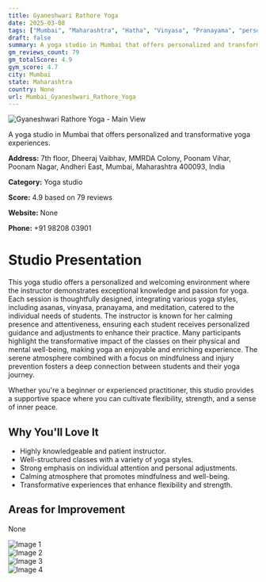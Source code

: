 ```yaml
---
title: Gyaneshwari Rathore Yoga
date: 2025-03-08
tags: ["Mumbai", "Maharashtra", "Hatha", "Vinyasa", "Pranayama", "personalized instruction", "serene atmosphere", "Mumbai"]  
draft: false
summary: A yoga studio in Mumbai that offers personalized and transformative yoga experiences.
gm_reviews_count: 79
gm_totalScore: 4.9
gym_score: 4.7
city: Mumbai
state: Maharashtra
country: None
url: Mumbai_Gyaneshwari_Rathore_Yoga
---
```


<div className="aspect-[16/9] relative my-8">
  <img 
    src="https://lh5.googleusercontent.com/p/AF1QipPI1c-Qt__sYfk7S_B0_jC7uLCQ6bWNGXnma0By=w1920-h1080-k-no"
    alt="Gyaneshwari Rathore Yoga - Main View"
    className="object-cover absolute inset-0 w-full h-full rounded-lg"
  />
</div>

A yoga studio in Mumbai that offers personalized and transformative yoga experiences.

**Address:** 7th floor, Dheeraj Vaibhav, MMRDA Colony, Poonam Vihar, Poonam Nagar, Andheri East, Mumbai, Maharashtra 400093, India

**Category:** Yoga studio

**Score:** 4.9 based on 79 reviews

**Website:** None

**Phone:** +91 98208 03901

# Studio Presentation

This yoga studio offers a personalized and welcoming environment where the instructor demonstrates exceptional knowledge and passion for yoga. Each session is thoughtfully designed, integrating various yoga styles, including asanas, vinyasa, pranayama, and meditation, catered to the individual needs of students. The instructor is known for her calming presence and attentiveness, ensuring each student receives personalized guidance and adjustments to enhance their practice. Many participants highlight the transformative impact of the classes on their physical and mental well-being, making yoga an enjoyable and enriching experience. The serene atmosphere combined with a focus on mindfulness and injury prevention fosters a deep connection between students and their yoga journey.

Whether you're a beginner or experienced practitioner, this studio provides a supportive space where you can cultivate flexibility, strength, and a sense of inner peace.

## Why You'll Love It

- Highly knowledgeable and patient instructor.
- Well-structured classes with a variety of yoga styles.
- Strong emphasis on individual attention and personal adjustments.
- Calming atmosphere that promotes mindfulness and well-being.
- Transformative experiences that enhance flexibility and strength.

## Areas for Improvement

None

<div className="grid grid-cols-1 xl:grid-cols-2 gap-4 my-8">
<div className="aspect-[4/3] relative"><img src="https://lh3.googleusercontent.com/p/AF1QipN5QRXAPprlzK9_R6Gn1_jJRJ8nj1tyQ8kIPZOT=w1920-h1080-k-no" alt="Image 1" className="object-cover absolute inset-0 w-full h-full rounded-lg" /></div>
<div className="aspect-[4/3] relative"><img src="https://lh5.googleusercontent.com/p/AF1QipNNkOzgyku2o9n7eQsSxpWqBXzEYne8Ob0lkyC4=w1920-h1080-k-no" alt="Image 2" className="object-cover absolute inset-0 w-full h-full rounded-lg" /></div>
<div className="aspect-[4/3] relative"><img src="https://lh5.googleusercontent.com/p/AF1QipPnsfaB9TMuXnC2rQXs1I_ezHSvHHVUwlXjHc4D=w1920-h1080-k-no" alt="Image 3" className="object-cover absolute inset-0 w-full h-full rounded-lg" /></div>
<div className="aspect-[4/3] relative"><img src="https://lh5.googleusercontent.com/p/AF1QipMD2KqvwHPjkxIIBHdgqess7R-o9fbg2I068edc=w1920-h1080-k-no" alt="Image 4" className="object-cover absolute inset-0 w-full h-full rounded-lg" /></div>
</div>